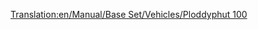 [[Translation:en/Manual/Base Set/Vehicles/Ploddyphut 100]]

{{es/Aeronaves|Nombre=Ploddyphut 100
|Imagen=[[File:en/Ploddyphut100.png|Ploddyphut 100]]
|Precio=71.092 € (35.546 £)
|Velocidad=473 km/h (296 mph)
|Coste-anual=6.374 € (3.187 £)
|Diseño=1945
|Duración=20
|Capacidad=25 pasajeros y 5 sacos de correo
|Descripción=Versión Fantasía del [[es/Manual/Base Set/Vehicles/Sampson U52|Sampson U52/Junkers J52]]. Es el primer avión disponible en el clima Fantasía.
|Vida-real=Ficción
}}